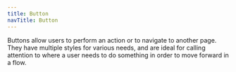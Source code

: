 ```yaml
---
title: Button
navTitle: Button
---
```


Buttons allow users to perform an action or to navigate to another page. They
have multiple styles for various needs, and are ideal for calling attention to
where a user needs to do something in order to move forward in a flow.

<LiveCodeEditor />
